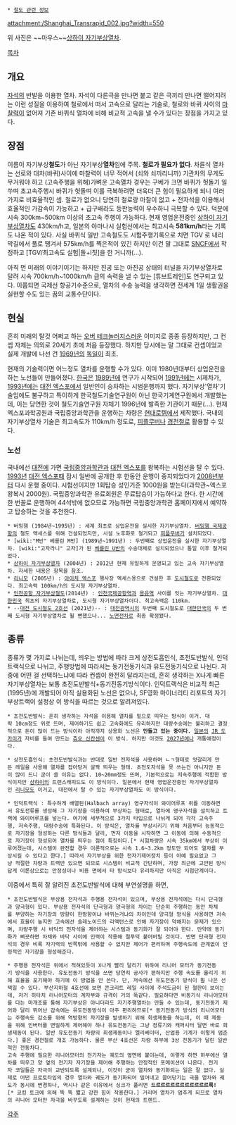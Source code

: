  * [[철도 관련 정보]]

{{{+1 磁氣浮上列車 / Magnetic levitation(Maglev) }}}

attachment:/Shanghai_Transrapid_002.jpg?width=550

위 사진은 ~~마우스~~[[상하이 자기부상열차]].

[[목차]]

== 개요 ==
[[자석]]의 반발을 이용한 열차. 자석이 다른극을 만나면 붙고 같은 극끼리 만나면 떨어지려는 이런 성질을 이용하여 철로에서 떠서 고속으로 달리는 기술로, 철로와 바퀴 사이의 [[마찰력]]이 없어져 기존 바퀴식 열차에 비해 비교적 고속을 낼 수가 있다는 장점을 가지고 있다. 

== 장점 ==
이름이 자기부상'''철도'''가 아닌 자기부상'''열차'''임에 주목. '''철로가 필요가 없다'''. 차륜식 열차는 선로와 대차(바퀴)사이에 마찰력이 너무 적어서 (쇠와 쇠끼리니까) 기관차의 무게도 무거워야 하고 (고속주행을 위해)가벼운 고속열차 경우는 구베가 크면 바퀴가 헛돌기 일쑤며 초고속주행시 바퀴가 헛돌며 이를 극복하려면 더욱더 큰 힘이 필요하게 되니 여러가지로 비효율적인 셈.
철로가 없으니 당연히 철로랑 마찰이 없고 + 전자석을 이용해서 효율적인 가감속이 가능하고 + 급구배라도 등판능력이 우수하니 극복할 수 있다. 덕분에 시속 300km~500km 이상의 초고속 주행이 가능하다. 현재 영업운전중인 [[상하이 자기부상열차]]도 430km/h고, 일본의 야마나시 실험선에서는 최고시속 '''581km/h'''라는 기록도 나온 적이 있다. 사실 바퀴식 일반 고속철도도 시험주행기록으로 치면 TGV 로 내리막길에서 풀로 땡겨서 575km/h를 찍은적이 있긴 하지만 이건 말 그대로 [[SNCF]]에서 작정하고 [TGV/최고속도 실험|돌+I짓]을 한 거니까(...).

아직 먼 미래의 이야기이기는 하지만 진공 또는 아진공 상태의 터널을 자기부상열차로 달려 시속 700km/h~1000km/h 급의 속력을 낼 수 있는 [튜브트레인]도 연구되고 있다. 이쯤되면 국제선 항공기수준으로, 열차의 수송 능력을 생각하면 전세계 1일 생활권을 실현할 수도 있는 꿈의 교통수단이다.

== 현실 ==
흔히 미래의 탈것 어쩌고 하는 [[오버 테크놀러지]]스러운 이미지로 종종 등장하지만, 그 컨셉 자체는 의외로 20세기 초에 처음 등장했다. 하지만 당시에는 말 그대로 컨셉이었고 실제 개발에 나선 건 [[1969년]]의 [[독일]]이 최초. 

현재의 기술력이면 어느정도 열차를 운행할 수가 있다. 이미 1980년대부터 상업운전을 하는 노선들이 만들어졌다. [[한국]]은 [[1989년]]에 연구가 시작되어 [[1991년]]에는 시제차가, [[1993년]]에는 [[대전 엑스포]]에서 일반인이 승차하는 시범운행까지 했다. 자기부상'열차'기술임에도 불구하고 특이하게 한국철도기술연구원이 아닌 한국기계연구원에서 개발했는데, 이는 당연한 것이 철도기술연구원 자체기 1996년에 발족한 기관이기 때문(...). 현재 엑스포과학공원과 국립중앙과학관을 운행하는 차량은 [[현대로템]]에서 제작했다. 국내의 자기부상열차 기술은 최고속도가 110km/h 정도로, [[피플무버]]나 [[경전철]]로 활용할 수 있다. 

=== 노선 ===
국내에선 [[대전]]에 가면 [[국립중앙과학관]]과 [[대전 엑스포]]를 왕복하는 시험선을 탈 수 있다. [[1993년]] [[대전 엑스포]]때 잠시 일반에 공개한 후 한동안 운행이 중지되었다가 [[2008년]]부터 다시 운행 중이다. 시험선이지만 1회탑승 성인기준 1000원을 받는다(과학관~엑스포 왕복시 2000원). 국립중앙과학관 유료회원은 무료탑승이 가능하다고 한다. 한 시간에 한 번꼴로 운행하며 44석밖에 없으므로 가능하면 국립중앙과학관 홈페이지에서 예약하고 탑승하는 것을 추천한다.

 * 버밍햄 (1984년~1995년) : 세계 최초로 상업운전을 실시한 자기부상열차. [[버밍햄 국제공항]]의 철도 액세스를 위해 건설되었지만, 시설 노후화로 철거되고 [[피플무버]]가 설치되었다.
 * [wiki:"M반" 베를린 M반] (1989년~1991년) : 두번째로 상업운전을 실시한 자기부상열차. [wiki:"고자라니" 고자]가 된 [[베를린 U반]]의 수송대체로 설치되었으나 통일 이후 철거되었다.
 * [[상하이 자기부상열차]] (2004년) : 2012년 현재 유일하게 운영되고 있는 고속 자기부상열차. 자세한 내용은 항목을 참조.
 * [[리니모]] (2005년) : [[아이치 엑스포]] 행사장 엑세스용으로 건설한 후 [[도시철도]]로 전환되었다. 최고속력 100km/h의 도시형 자기부상열차.
 * [[인천공항 자기부상철도]](2014년) : [[인천국제공항역]]과 [[용유역]] 사이를 잇는 자기부상열차. [[대한민국]] 최초의 자기부상열차로, 도시형 자기부상열차이다. 최고속력은 110km.
 * --[[대전 도시철도 2호선]] (2021년)-- : [[대전광역시]]의 두번째 도시철도로 [[대한민국]]의 두 번째 도시형 자기부상열차로 될 뻔했으나... [[노면전차]]로 최종 확정됐다.

== 종류 ==
종류가 몇 가지로 나뉘는데, 띄우는 방법에 따라 크게 상전도흡인식, 초전도반발식, 인덕트랙식으로 나뉘고, 주행방법에 따라서는 동기전동기식과 유도전동기식으로 나뉜다. 저 중에 어떤 걸 선택하느냐에 따라 컨셉이 완전히 달라지는데, 흔히 생각하는 X나게 빠른 자기부상열차는 보통 초전도반발식+동기전동기방식이다. 인덕트랙식은 비교적 최근(1995년)에 개발되어 아직 실용화된 노선은 없으나, SF영화 마이너리티 리포트의 자기부상트랙이 설정상 이 방식을 따르는 것으로 알려져있다.

 * 초전도반발식: 흔히 생각하는 자석을 이용해 열차를 밑으로 띄우는 방식이 이거. 대략 10cm정도 위로 뜨며, 제어하기도 쉽고 고속화에도 유리하지만 대량수송에는 불리하고 결정적으로 돈이 많이 드는 방식이라 아직까지 상용화 노선은 '''만들고 있는 중이다.''' [[일본]]의 [[JR 도카이]]가 자비를 들여 만드는 [[츄오 신칸센]]이 이 방식. 하지만 이것도 [[2027년]]에나 개통예정이다.

 * 상전도흡인식: 초전도반발식과는 반대로 일반 전자석을 사용하며 ㄴㄱ형태로 엇갈리게 만든 레일을 사용해 열차를 잡아당겨 살짝 띄우는 형태. 초전도자석을 못 쓰는건 아니지만 돈이 많이 드니 굳이 쓸 이유는 없다. 10~20mm정도 뜨며, 기본적으로는 저속주행에 적합한 방식이지만 [[상하이]]의 트랜스래피드도 이 방식이다. 일본에서 현재 영업운전중인 자기부상열차인 [[리니모]]도 이거고, 대전에서 탈 수 있는 자기부상열차도 이 방식이다.

 * 인덕트랙식 : 특수하게 배열된(Halbach array) 영구자석이 와이어루프 위를 이동하면서 유도전류를 생성해 그 자기장을 이용하여 부상하는 형태로, 열차에 영구자석을 설치하고 트랙에 와이어루프를 넣는다. 여기에 세부적으로 3가지 타입으로 나뉘게 되어 각각 고속주행, 저속주행, 대량수송에 특화된다. 이 방식은, 열차를 부상시키기 위해 처음부터 능동적으로 자기장을 형성하는 다른 방식들과 달리, 먼저 이동을 시작하면 그 이동에 의해 수동적으로 자기장이 형성되어 열차를 띄우는 점이 특징이다.[* 시험차량은 시속 35km에서 부상이 이루어졌는데, 시스템이 완전할 경우 이론적으로는 시속 1.6~3.2km 정도만 되어도 열차를 부상시킬 수 있다고 한다.] 따라서 자기부상을 위한 전자기제어장치 등이 아예 필요없고 그냥 적절한 차량과 트랙만 있으면 되므로 시스템이 비교적 간단하며, 가장 최근에 고안된 방식답게 이론상으로는 안정성이나 비용 면에서 타 방식보다 유리하지만 아직은 시험단계이다. 

이중에서 특히 잘 알려진 초전도반발식에 대해 부연설명을 하면, 

 * 초전도반발식은 부상용 전자석과 주행용 전자석이 있으며, 부상용 전자석에는 다시 단극형과 양극형이 있다. 부상용 전자석의 단극형과 양극형의 차이는 단순히 주행하는 동안 차체를 부양하는 자기장의 방향이 한방향이냐 바뀌는거냐의 차이인데 양극형 방식을 사용하면 저속에서 효율이 높지만 고속에선 솔레노이드의 리액턴스로 인해 자기장이 약해지는 문제가 있으며, 차량주행 시 바닥의 전자석을 제어하는 시스템과 동기화가 잘 되어야 한다. 만약에 동기화가 삐끗하면 차체와 바닥 사이에 인력이 작용해 철푸덕 붙어버릴 것이다. 반면 단극형 전자석의 경우 비록 자기력의 반쪽밖에 사용할 수 없지만 제어가 편리하며 주행속도에 관계없이 안정적인 자기장을 형성해준다. 

 * 주행용 전자석은 위에서 적혀있듯이 X나게 빨리 달리기 위하여 리니어 모터가 동기전동기 방식을 사용한다. 유도전동기 방식을 쓰면 당연히 공사가 편하지만 주행 속도를 올리기 위해 효율을 포기해야 하기에 이 방법을 안 쓴다. 단, 저속에선 유도전동기 방식이 훨 나은 선택일 수 있다. 부산지하철 4호선에 보면 콘크리트 레일 사이에 주석도금이 된 철판이 보이는데, 저거 히타치 리니어모터의 계자부와 규격이 거의 똑같다. 필요하다면 비동기식 리니어모터를 다는 마개조를 통해 자기부상은 아니더라도 자기주행열차는 만들 수 있는데, 동기전동기 제어와 달리 뛰어난 감속에는 유도전동방식이 아주 편리하므로[* 동기전동기 방식의 리니어모터는 주행속도 감소를 위해 역방향의 자기장을 발생하기 위해 회생제동을 하는데, 이 때 제동을 위해 인버터를 면밀하게 제어해야 하나 유도전동기는 그냥 정류기와 캐퍼시터 달면 바로 회생제동이 된다. 일반 유도전동기 차량의 회생제동이나 엘리베이터, 산업용 기계가 이렇게 멈춘다.] 좋은 경전철로 개조 가능하다. 물론 부산 4호선은 차량 하부에 3상 전동기가 달린 일반적인 전동차다.
 고속 주행에 필요한 리니어모터의 전기자는 궤도의 옆면에 붙이는데, 이렇게 하면 하부에선 열차를 띄우고 양 옆의 전기자 자기장을 제어해 주행하는 안정적인 포메이션이 나온다. 전기자 코일들은 자극이 교반되도록 설계되나, 이것이 굳이 열차와 동기화되는 일은 잘 없다. 실제로 어떤 프로토타입의 경우 열차와 궤도가 동기화되어 밀어내고 끌어당기는 극을 열차와 궤도가 동시에 변경하나, 역시나 같은 이유에서 싱크가 풀리면 '''드르르르르르르르르르르르륵!'''[* 코킹 토크에 의해 뚝 뚝 짧고 강한 힘이 작용한다.] 거리며 열차가 멈추게 되므로 열차의 리니어 모터만 자극을 바꾸도록 설계하는 것이 현재의 트렌드.

[[각주]]
